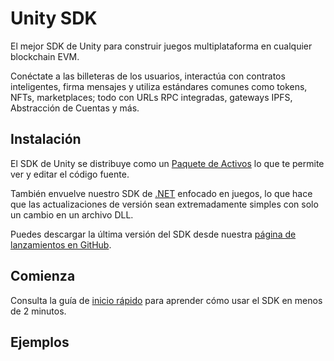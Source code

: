 
# Unity SDK

El mejor SDK de Unity para construir juegos multiplataforma en cualquier blockchain EVM.

Conéctate a las billeteras de los usuarios, interactúa con contratos inteligentes, firma mensajes y utiliza estándares comunes como tokens, NFTs, marketplaces; todo con URLs RPC integradas, gateways IPFS, Abstracción de Cuentas y más.

<OpenSourceCard
	title="Unity SDK"
	href="https://github.com/thirdweb-dev/unity"
	isLibrary={false}
/>

## Instalación

El SDK de Unity se distribuye como un [Paquete de Activos](https://docs.unity3d.com/Manual/AssetPackages.html) lo que te permite ver y editar el código fuente.

También envuelve nuestro SDK de [.NET](https://github.com/thirdweb-dev/dotnet) enfocado en juegos, lo que hace que las actualizaciones de versión sean extremadamente simples con solo un cambio en un archivo DLL.

Puedes descargar la última versión del SDK desde nuestra [página de lanzamientos en GitHub](https://github.com/thirdweb-dev/unity-sdk/releases).

## Comienza

Consulta la guía de [inicio rápido](/unity/v5/getting-started) para aprender cómo usar el SDK en menos de 2 minutos.

<ArticleIconCard
	href="/unity/v5/getting-started"
	icon={GraduationCap}
	title="Comienza con el SDK de Unity"
/>

## Ejemplos

<Grid>

<ArticleCard
	title="Web3 Warriors"
	description="Demo — Juego de supervivencia épico en cadena construido en 3 semanas. Multicadena, sin firma, sin gas."
	href="https://web3warriors.thirdweb.com/"
/>

<ArticleCard
	title="Take Flight!"
	description="Plantilla — Endless Runner demostrando incorporación sin fricciones."
	href="https://github.com/thirdweb-example/unity-take-flight/"
/>

<ArticleCard
	title="Telegram Mini-App"
	description="Plantilla — Conectando Telegram con Unity para interactuar con contratos inteligentes."
	href="https://github.com/thirdweb-example/unity-telegram"
/>

<ArticleCard
	title="Pioneer"
	description="Plantilla — Concediendo acceso de firma a una aplicación con abstracción de cuentas para patrocinar tarifas de gas"
	href="https://github.com/thirdweb-example/unity-pioneer"
/>

<ArticleCard
	title="Blockventure"
	description="Plantilla — RPG en blockchain con recolección, compras y comercio."
	href="https://github.com/thirdweb-example/unity-blockventure"
/>

<ArticleCard
	title="Unity IAP Meets Blockchain"
	description="Guía — Mejorando Unity IAP con interacciones de blockchain. Integración frontend y backend."
	href="https://blog.thirdweb.com/guides/enhancing-unity-iap-with-blockchain-interactions/"
/>

</Grid>
